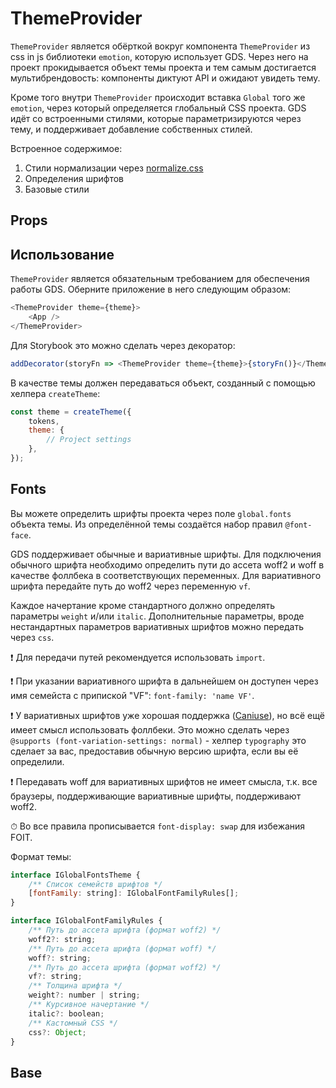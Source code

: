 
<Meta title="Dev | Components / ThemeProvider" component={ThemeProvider} />

# ThemeProvider

`ThemeProvider` является обёрткой вокруг компонента `ThemeProvider` из css in js библиотеки `emotion`, которую использует GDS. Через него на проект прокидывается объект темы проекта и тем самым достигается мультибрендовость: компоненты диктуют API и ожидают увидеть тему.

Кроме того внутри `ThemeProvider` происходит вставка `Global` того же `emotion`, через который определяется глобальный CSS проекта. GDS идёт со встроенными стилями, которые параметризируются через тему, и поддерживает добавление собственных стилей.

Встроенное содержимое:

1. Стили нормализации через [normalize.css](https://necolas.github.io/normalize.css/)
1. Определения шрифтов
1. Базовые стили

## Props

<Props of={ThemeProvider} />

## Использование

`ThemeProvider` является обязательным требованием для обеспечения работы GDS. Оберните приложение в него следующим образом:

```js
<ThemeProvider theme={theme}>
    <App />
</ThemeProvider>
```

Для Storybook это можно сделать через декоратор:

```js
addDecorator(storyFn => <ThemeProvider theme={theme}>{storyFn()}</ThemeProvider>);
```

В качестве темы должен передаваться объект, созданный с помощью хелпера `createTheme`:

```js
const theme = createTheme({
    tokens,
    theme: {
        // Project settings
    },
});
```

## Fonts

Вы можете определить шрифты проекта через поле `global.fonts` объекта темы. Из определённой темы создаётся набор правил `@font-face`.

GDS поддерживает обычные и вариативные шрифты. Для подключения обычного шрифта необходимо определить пути до ассета woff2 и woff в качестве фоллбека в соответствующих переменных. Для вариативного шрифта передайте путь до woff2 через переменную `vf`.

Каждое начертание кроме стандартного должно определять параметры `weight` и/или `italic`. Дополнительные параметры, вроде нестандартных параметров вариативных шрифтов можно передать через `css`.

❗️ Для передачи путей рекомендуется использовать `import`.

❗️ При указании вариативного шрифта в дальнейшем он доступен через имя семейста с припиской "VF": `font-family: 'name VF'`.

❗️ У вариативных шрифтов уже хорошая поддержка ([Caniuse](https://caniuse.com/#feat=variable-fonts)), но всё ещё имеет смысл использовать фоллбеки. Это можно сделать через `@supports (font-variation-settings: normal)` - хелпер `typography` это сделает за вас, предоставив обычную версию шрифта, если вы её определили.

❗️ Передавать woff для вариативных шрифтов не имеет смысла, т.к. все браузеры, поддерживающие вариативные шрифты, поддерживают woff2.

⏱ Во все правила прописывается `font-display: swap` для избежания FOIT.

Формат темы:

```js
interface IGlobalFontsTheme {
    /** Список семейств шрифтов */
    [fontFamily: string]: IGlobalFontFamilyRules[];
}

interface IGlobalFontFamilyRules {
    /** Путь до ассета шрифта (формат woff2) */
    woff2?: string;
    /** Путь до ассета шрифта (формат woff) */
    woff?: string;
    /** Путь до ассета шрифта (формат woff2) */
    vf?: string;
    /** Толщина шрифта */
    weight?: number | string;
    /** Курсивное начертание */
    italic?: boolean;
    /** Кастомный CSS */
    css?: Object;
}
```

## Base
